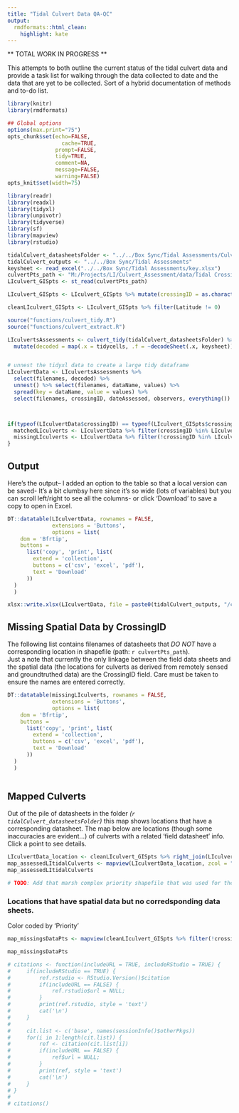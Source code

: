 ```yaml
---
title: "Tidal Culvert Data QA-QC"
output: 
  rmdformats::html_clean:
    highlight: kate
---
```

** TOTAL WORK IN PROGRESS **

This attempts to both outline the current status of the tidal culvert data and provide a task list for walking through the data collected to date and the data that are yet to be collected. Sort of a hybrid documentation of methods and to-do list.

```r
library(knitr)
library(rmdformats)

## Global options
options(max.print="75")
opts_chunk$set(echo=FALSE,
	             cache=TRUE,
               prompt=FALSE,
               tidy=TRUE,
               comment=NA,
               message=FALSE,
               warning=FALSE)
opts_knit$set(width=75)

library(readr)
library(readxl)
library(tidyxl)
library(unpivotr)
library(tidyverse)
library(sf)
library(mapview)
library(rstudio)

tidalCulvert_datasheetsFolder <- "../../Box Sync/Tidal Assessments/Culvert Excel Sheets"
tidalCulvert_outputs <- "../../Box Sync/Tidal Assessments"
keysheet <- read_excel("../../Box Sync/Tidal Assessments/key.xlsx")
culvertPts_path <- "M:/Projects/LI/Culvert_Assessment/data/Tidal Crossings/TidalCrossings_20180712.shp" # Direct path to the shapefile used as base. Change as needed. # UPDATE:
LIculvert_GISpts <- st_read(culvertPts_path)

LIculvert_GISpts <- LIculvert_GISpts %>% mutate(crossingID = as.character(Tidal_ID))

cleanLIculvert_GISpts <- LIculvert_GISpts %>% filter(Latitude != 0)

source("functions/culvert_tidy.R")
source("functions/culvert_extract.R")    
```



```r


LIculvertsAssessments <- culvert_tidy(tidalCulvert_datasheetsFolder) %>% 
  mutate(decoded = map(.x = tidycells, .f = ~decodeSheet(.x, keysheet))) # this is where the sausage is made. 


# unnest the tidyxl data to create a large tidy dataframe
LIculvertData <- LIculvertsAssessments %>% 
  select(filenames, decoded) %>% 
  unnest() %>% select(filenames, dataName, values) %>% 
  spread(key = dataName, value = values) %>% 
  select(filenames, crossingID, dateAssessed, observers, everything()) # organize the order of the columns.



if(typeof(LIculvertData$crossingID) == typeof(LIculvert_GISpts$crossingID)){ # Are the two columns the same datatype?
  matchedLIculverts <- LIculvertData %>% filter(crossingID %in% LIculvert_GISpts$crossingID) %>% select(filenames, crossingID)
  missingLIculverts <- LIculvertData %>% filter(!crossingID %in% LIculvert_GISpts$crossingID) %>% select(filenames, crossingID)
}


```

## Output 
Here's the output-- 
I added an option to the table so that a local version can be saved- It's a bit clumbsy here since it's so wide (lots of variables) but you can scroll left/right to see all the columns- or click 'Download' to save a copy to open in Excel.
 
```r
DT::datatable(LIculvertData, rownames = FALSE, 
              extensions = 'Buttons', 
              options = list(
    dom = 'Bfrtip',
    buttons =
      list('copy', 'print', list(
        extend = 'collection',
        buttons = c('csv', 'excel', 'pdf'),
        text = 'Download'
      ))
  )
  )

xlsx::write.xlsx(LIculvertData, file = paste0(tidalCulvert_outputs, "/compiledTidalData.xlsx"))

```


## Missing Spatial Data by CrossingID
The following list contains filenames of datasheets that *DO NOT* have a corresponding location in shapefile (path: `r culvertPts_path `).  
Just a note that currently the only linkage between the field data sheets and the spatial data (the locations for culverts as derived from remotely sensed and groundtruthed data) are the CrossingID field. Care must be taken to ensure the names are entered correctly.  

```r
DT::datatable(missingLIculverts, rownames = FALSE, 
              extensions = 'Buttons', 
              options = list(
    dom = 'Bfrtip',
    buttons =
      list('copy', 'print', list(
        extend = 'collection',
        buttons = c('csv', 'excel', 'pdf'),
        text = 'Download'
      ))
  )
  )



```


## Mapped Culverts
Out of the pile of datasheets in the folder _(`r tidalCulvert_datasheetsFolder`)_ this map shows locations that have a corresponding datasheet. 
The map below are locations (though some inaccuracies are evident...) of culverts with a related 'field datasheet' info. Click a point to see details. 

```r

LIculvertData_location <- cleanLIculvert_GISpts %>% right_join(LIculvertData, by = "crossingID") # this object is picking up 2 extra joins- perhaps dupicate CrossingIDs?
map_assessedLItidalCulverts <- mapview(LIculvertData_location, zcol = "Assessed", cex = 4)
map_assessedLItidalCulverts

# TODO: Add that marsh complex priority shapefile that was used for the ebird work.
```

### Locations that have spatial data but no corredsponding data sheets. 

Color coded by 'Priority'


```r

map_missingsDataPts <- mapview(cleanLIculvert_GISpts %>% filter(!crossingID %in% LIculvertData$crossingID), zcol = 'Priority', cex = 4)

map_missingsDataPts

```



```r
# citations <- function(includeURL = TRUE, includeRStudio = TRUE) {
#     if(includeRStudio == TRUE) {
#         ref.rstudio <- RStudio.Version()$citation
#         if(includeURL == FALSE) {
#             ref.rstudio$url = NULL;
#         }
#         print(ref.rstudio, style = 'text')
#         cat('\n')
#     }
#
#     cit.list <- c('base', names(sessionInfo()$otherPkgs))
#     for(i in 1:length(cit.list)) {
#         ref <- citation(cit.list[i])
#         if(includeURL == FALSE) {
#             ref$url = NULL;
#         }
#         print(ref, style = 'text')
#         cat('\n')
#     }
# }
#
# citations()
```



